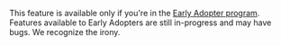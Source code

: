 <Note>

This feature is available only if you're in the <a href="/product/accounts/early-adopter/" target="_blank">Early Adopter program</a>. Features available to Early Adopters are still in-progress and may have bugs. We recognize the irony.

</Note>
